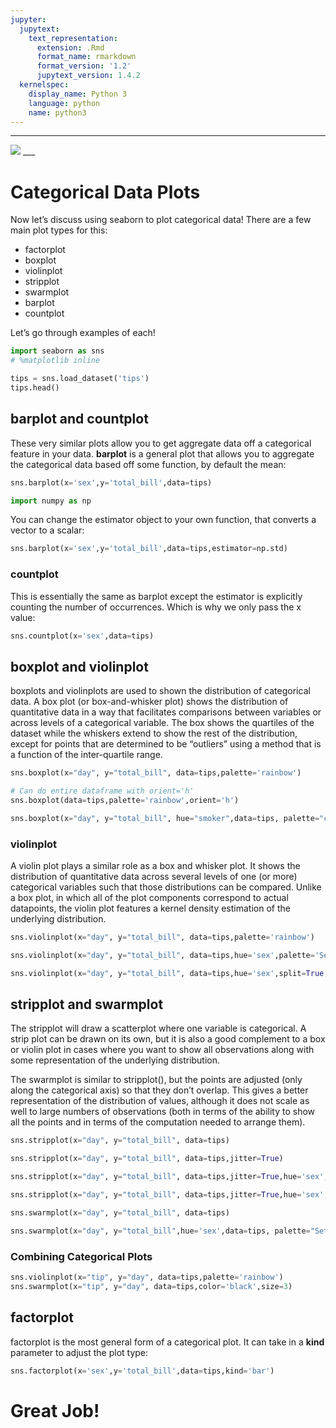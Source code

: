 ```yaml
---
jupyter:
  jupytext:
    text_representation:
      extension: .Rmd
      format_name: rmarkdown
      format_version: '1.2'
      jupytext_version: 1.4.2
  kernelspec:
    display_name: Python 3
    language: python
    name: python3
---
```


___

<a href='http://www.pieriandata.com'> <img src='../Pierian_Data_Logo.png' /></a>
___


# Categorical Data Plots

Now let's discuss using seaborn to plot categorical data! There are a few main plot types for this:

* factorplot
* boxplot
* violinplot
* stripplot
* swarmplot
* barplot
* countplot

Let's go through examples of each!

```python
import seaborn as sns
# %matplotlib inline
```

```python
tips = sns.load_dataset('tips')
tips.head()
```

## barplot and countplot

These very similar plots allow you to get aggregate data off a categorical feature in your data. **barplot** is a general plot that allows you to aggregate the categorical data based off some function, by default the mean:

```python
sns.barplot(x='sex',y='total_bill',data=tips)
```

```python
import numpy as np
```

You can change the estimator object to your own function, that converts a vector to a scalar:

```python
sns.barplot(x='sex',y='total_bill',data=tips,estimator=np.std)
```

### countplot

This is essentially the same as barplot except the estimator is explicitly counting the number of occurrences. Which is why we only pass the x value:

```python
sns.countplot(x='sex',data=tips)
```

## boxplot and violinplot

boxplots and violinplots are used to shown the distribution of categorical data. A box plot (or box-and-whisker plot) shows the distribution of quantitative data in a way that facilitates comparisons between variables or across levels of a categorical variable. The box shows the quartiles of the dataset while the whiskers extend to show the rest of the distribution, except for points that are determined to be “outliers” using a method that is a function of the inter-quartile range.

```python
sns.boxplot(x="day", y="total_bill", data=tips,palette='rainbow')
```

```python
# Can do entire dataframe with orient='h'
sns.boxplot(data=tips,palette='rainbow',orient='h')
```

```python
sns.boxplot(x="day", y="total_bill", hue="smoker",data=tips, palette="coolwarm")
```

### violinplot
A violin plot plays a similar role as a box and whisker plot. It shows the distribution of quantitative data across several levels of one (or more) categorical variables such that those distributions can be compared. Unlike a box plot, in which all of the plot components correspond to actual datapoints, the violin plot features a kernel density estimation of the underlying distribution.

```python
sns.violinplot(x="day", y="total_bill", data=tips,palette='rainbow')
```

```python
sns.violinplot(x="day", y="total_bill", data=tips,hue='sex',palette='Set1')
```

```python
sns.violinplot(x="day", y="total_bill", data=tips,hue='sex',split=True,palette='Set1')
```

## stripplot and swarmplot
The stripplot will draw a scatterplot where one variable is categorical. A strip plot can be drawn on its own, but it is also a good complement to a box or violin plot in cases where you want to show all observations along with some representation of the underlying distribution.

The swarmplot is similar to stripplot(), but the points are adjusted (only along the categorical axis) so that they don’t overlap. This gives a better representation of the distribution of values, although it does not scale as well to large numbers of observations (both in terms of the ability to show all the points and in terms of the computation needed to arrange them).

```python
sns.stripplot(x="day", y="total_bill", data=tips)
```

```python
sns.stripplot(x="day", y="total_bill", data=tips,jitter=True)
```

```python
sns.stripplot(x="day", y="total_bill", data=tips,jitter=True,hue='sex',palette='Set1')
```

```python
sns.stripplot(x="day", y="total_bill", data=tips,jitter=True,hue='sex',palette='Set1',split=True)
```

```python
sns.swarmplot(x="day", y="total_bill", data=tips)
```

```python
sns.swarmplot(x="day", y="total_bill",hue='sex',data=tips, palette="Set1", split=True)
```

### Combining Categorical Plots

```python
sns.violinplot(x="tip", y="day", data=tips,palette='rainbow')
sns.swarmplot(x="tip", y="day", data=tips,color='black',size=3)
```

## factorplot

factorplot is the most general form of a categorical plot. It can take in a **kind** parameter to adjust the plot type:

```python
sns.factorplot(x='sex',y='total_bill',data=tips,kind='bar')
```

# Great Job!
